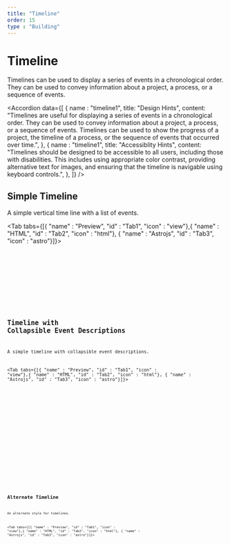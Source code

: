 ```yaml
---
title: "Timeline"
order: 15
type : "Building"
---
```




# Timeline

Timelines can be used to display a series of events in a chronological order. They can be used to convey information about a project, a process, or a sequence of events.

<Accordion
  data={[
    { name : "timeline1", 
      title: "Design Hints",
      content:
        "Timelines are useful for displaying a series of events in a chronological order. They can be used to convey information about a project, a process, or a sequence of events. Timelines can be used to show the progress of a project, the timeline of a process, or the sequence of events that occurred over time.",
    },
    { name : "timeline1", 
      title: "Accessiblity Hints",
      content:
        "Timelines should be designed to be accessible to all users, including those with disabilities. This includes using appropriate color contrast, providing alternative text for images, and ensuring that the timeline is navigable using keyboard controls.",
    },
  ]}
/>

## Simple Timeline

A simple vertical time line with a list of events.


<Tab tabs={[{ "name" : "Preview", "id" : "Tab1", "icon" : "view"},{ "name" : "HTML", "id" : "Tab2", "icon" : "html"}, { "name" : "Astrojs", "id" : "Tab3", "icon" : "astro"}]}>

<section
  id="Tab1-panel"
  role="tabpanel"
  data-role="tabpanel">
  <div class="p-2 ">
    <SimpleTimeline />
  </div>
</section>

<section id ="Tab2-panel" role="tabpanel" data-role="tabpanel">

<Code
  code={SimpleTimelineCode}
  lang="html"
  wrap="true" 
  data-pagefind-ignore
/>

</section>

<section id ="Tab3-panel" role="tabpanel" data-role="tabpanel">

<Code
  code={SimpleTimelineCodeAstro}
  lang="astro"
  title="SimpleTimeline.astro"
  wrap="true" 
  data-pagefind-ignore
/>

</section>

</Tab>

## Timeline with Collapsible Event Descriptions

A simple timeline with collapsible event descriptions.


<Tab tabs={[{ "name" : "Preview", "id" : "Tab1", "icon" : "view"},{ "name" : "HTML", "id" : "Tab2", "icon" : "html"}, { "name" : "Astrojs", "id" : "Tab3", "icon" : "astro"}]}>

<section
  id="Tab1-panel"
  role="tabpanel"
  data-role="tabpanel">
  <div class="p-2 ">
    <CollapseTimeline />
  </div>
</section>

<section id ="Tab2-panel" role="tabpanel" data-role="tabpanel">

<Code
  code={CollapseTimelineCode}
  lang="html"
  wrap="true" 
  data-pagefind-ignore
/>

</section>

<section id ="Tab3-panel" role="tabpanel" data-role="tabpanel">

<Code
  code={CollapseTimelineCodeAstro}
  lang="astro"
  title="CollapseTimeline.astro"
  wrap="true" 
  data-pagefind-ignore
/>

</section>

</Tab>

## Alternate Timeline

An alternate style for timelines.


<Tab tabs={[{ "name" : "Preview", "id" : "Tab1", "icon" : "view"},{ "name" : "HTML", "id" : "Tab2", "icon" : "html"}, { "name" : "Astrojs", "id" : "Tab3", "icon" : "astro"}]}>

<section
  id="Tab1-panel"
  role="tabpanel"
  data-role="tabpanel">
  <div class="p-2 ">
    <AltTimeline />
  </div>
</section>

<section id ="Tab2-panel" role="tabpanel" data-role="tabpanel">

<Code
  code={AltTimelineCode}
  lang="html"
  wrap="true" 
  data-pagefind-ignore
/>

</section>

<section id ="Tab3-panel" role="tabpanel" data-role="tabpanel">

<Code
  code={AltTimelineCodeAstro}
  lang="astro"
  title="AltTimeline.astro"
  wrap="true" 
  data-pagefind-ignore
/>

</section>

</Tab>